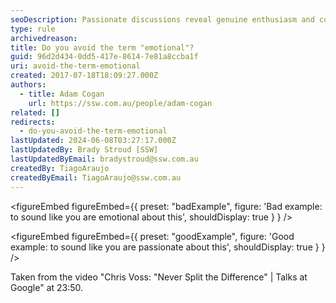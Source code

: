 ```yaml
---
seoDescription: Passionate discussions reveal genuine enthusiasm and conviction.
type: rule
archivedreason:
title: Do you avoid the term "emotional"?
guid: 96d2d434-0dd5-417e-8614-7e81a8ccba1f
uri: avoid-the-term-emotional
created: 2017-07-18T18:09:27.000Z
authors:
  - title: Adam Cogan
    url: https://ssw.com.au/people/adam-cogan
related: []
redirects:
  - do-you-avoid-the-term-emotional
lastUpdated: 2024-06-08T03:27:17.000Z
lastUpdatedBy: Brady Stroud [SSW]
lastUpdatedByEmail: bradystroud@ssw.com.au
createdBy: TiagoAraujo
createdByEmail: TiagoAraujo@ssw.com.au
---
```


<figureEmbed figureEmbed={{
  preset: "badExample",
  figure: 'Bad example: to sound like you are emotional about this',
  shouldDisplay: true
} } />


<figureEmbed figureEmbed={{
  preset: "goodExample",
  figure: 'Good example: to sound like you are passionate about this',
  shouldDisplay: true
} } />

Taken from the video "Chris Voss: "Never Split the Difference" | Talks at Google" at 23:50.

<youtubeEmbed url="https://www.youtube.com/embed/guZa7mQV1l0" description="" />
